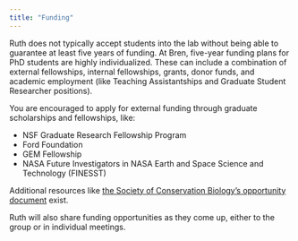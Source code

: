 ```yaml
---
title: "Funding"
---
```


Ruth does not typically accept students into the lab without being able to guarantee at least five years of funding. At Bren, five-year funding plans for PhD students are highly individualized. These can include a combination of external fellowships, internal fellowships, grants, donor funds, and academic employment (like Teaching Assistantships and Graduate Student Researcher positions). 

You are encouraged to apply for external funding through graduate scholarships and fellowships, like:

- NSF Graduate Research Fellowship Program
- Ford Foundation
- GEM Fellowship
- NASA Future Investigators in NASA Earth and Space Science and Technology (FINESST)

Additional resources like [the Society of Conservation Biology's opportunity document](https://docs.google.com/document/d/1-xF9qw2B2hirk5MpNRICv_M3tZZOAHJnO-UmdT-ZSuw/edit?tab=t.0) exist.

Ruth will also share funding opportunities as they come up, either to the group or in individual meetings.
